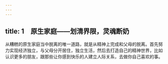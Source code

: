 ```yaml
---
---
---
```

title: 1　原生家庭——划清界限，灵魂断奶
---




从糟糕的原生家庭当中脱离的唯一道路，就是从精神上完成和父母的脱离。首先努力实现经济独立，与父母分开居住，独立生活，然后去打造自己的精神世界，比如认识更多的朋友，跟那些让你感到快乐的人建立人际关系，去做你自己喜欢的事。